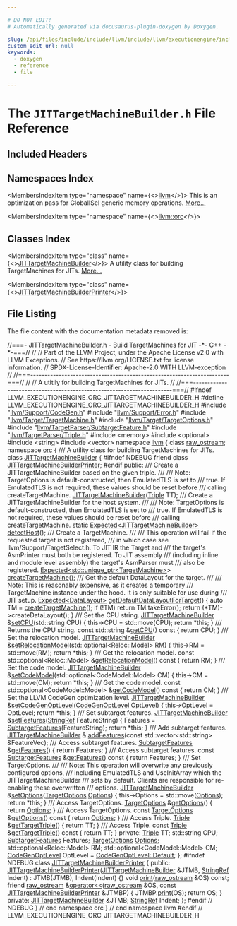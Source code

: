 ```yaml
---

# DO NOT EDIT!
# Automatically generated via docusaurus-plugin-doxygen by Doxygen.

slug: /api/files/include/include/llvm/include/llvm/executionengine/include/llvm/executionengine/orc/jittargetmachinebuilder-h
custom_edit_url: null
keywords:
  - doxygen
  - reference
  - file

---
```





# The `JITTargetMachineBuilder.h` File Reference

<DoxygenPage pluginConfig={pluginConfig}>



## Included Headers

<IncludesList>
<IncludesListItem
  filePath="llvm/Support/CodeGen.h"
  permalink="/docs/api/files/include/include/llvm/include/llvm/support/codegen-h"
  isLocal="true" />
<IncludesListItem
  filePath="llvm/Support/Error.h"
  permalink="/docs/api/files/include/include/llvm/include/llvm/support/error-h"
  isLocal="true" />
<IncludesListItem
  filePath="llvm/Target/TargetMachine.h"
  permalink="/docs/api/files/include/include/llvm/include/llvm/target/targetmachine-h"
  isLocal="true" />
<IncludesListItem
  filePath="llvm/Target/TargetOptions.h"
  permalink="/docs/api/files/include/include/llvm/include/llvm/target/targetoptions-h"
  isLocal="true" />
<IncludesListItem
  filePath="llvm/TargetParser/SubtargetFeature.h"
  permalink="/docs/api/files/include/include/llvm/include/llvm/targetparser/subtargetfeature-h"
  isLocal="true" />
<IncludesListItem
  filePath="llvm/TargetParser/Triple.h"
  permalink="/docs/api/files/include/include/llvm/include/llvm/targetparser/triple-h"
  isLocal="true" />
<IncludesListItem
  filePath="memory"
  permalink=""
  isLocal="false" />
<IncludesListItem
  filePath="optional"
  permalink=""
  isLocal="false" />
<IncludesListItem
  filePath="string"
  permalink=""
  isLocal="false" />
<IncludesListItem
  filePath="vector"
  permalink=""
  isLocal="false" />
</IncludesList>

## Namespaces Index

<MembersIndex>

<MembersIndexItem
  type="namespace"
  name={<><a href="/docs/api/namespaces/llvm">llvm</a></>}>
This is an optimization pass for GlobalISel generic memory operations. <a href="/docs/api/namespaces/llvm/#details">More...</a>
</MembersIndexItem>

<MembersIndexItem
  type="namespace"
  name={<><a href="/docs/api/namespaces/llvm/orc">llvm::orc</a></>}>
</MembersIndexItem>

</MembersIndex>

## Classes Index

<MembersIndex>

<MembersIndexItem
  type="class"
  name={<><a href="/docs/api/classes/llvm/orc/jittargetmachinebuilder">JITTargetMachineBuilder</a></>}>
A utility class for building TargetMachines for JITs. <a href="/docs/api/classes/llvm/orc/jittargetmachinebuilder/#details">More...</a>
</MembersIndexItem>

<MembersIndexItem
  type="class"
  name={<><a href="/docs/api/classes/llvm/orc/jittargetmachinebuilderprinter">JITTargetMachineBuilderPrinter</a></>}>
</MembersIndexItem>

</MembersIndex>


## File Listing

The file content with the documentation metadata removed is:

<ProgramListing>

<Link id="l00001" /><CodeLine lineNumber="1"><Highlight kind="comment">//===- JITTargetMachineBuilder.h - Build TargetMachines for JIT -&#42;- C++ -&#42;-===//</Highlight><Highlight kind="normal"></Highlight></CodeLine>
<Link id="l00002" /><CodeLine lineNumber="2"><Highlight kind="normal"></Highlight><Highlight kind="comment">//</Highlight><Highlight kind="normal"></Highlight></CodeLine>
<Link id="l00003" /><CodeLine lineNumber="3"><Highlight kind="normal"></Highlight><Highlight kind="comment">// Part of the LLVM Project, under the Apache License v2.0 with LLVM Exceptions.</Highlight><Highlight kind="normal"></Highlight></CodeLine>
<Link id="l00004" /><CodeLine lineNumber="4"><Highlight kind="normal"></Highlight><Highlight kind="comment">// See https://llvm.org/LICENSE.txt for license information.</Highlight><Highlight kind="normal"></Highlight></CodeLine>
<Link id="l00005" /><CodeLine lineNumber="5"><Highlight kind="normal"></Highlight><Highlight kind="comment">// SPDX-License-Identifier: Apache-2.0 WITH LLVM-exception</Highlight><Highlight kind="normal"></Highlight></CodeLine>
<Link id="l00006" /><CodeLine lineNumber="6"><Highlight kind="normal"></Highlight><Highlight kind="comment">//</Highlight><Highlight kind="normal"></Highlight></CodeLine>
<Link id="l00007" /><CodeLine lineNumber="7"><Highlight kind="normal"></Highlight><Highlight kind="comment">//===----------------------------------------------------------------------===//</Highlight><Highlight kind="normal"></Highlight></CodeLine>
<Link id="l00008" /><CodeLine lineNumber="8"><Highlight kind="normal"></Highlight><Highlight kind="comment">//</Highlight><Highlight kind="normal"></Highlight></CodeLine>
<Link id="l00009" /><CodeLine lineNumber="9"><Highlight kind="normal"></Highlight><Highlight kind="comment">// A utitily for building TargetMachines for JITs.</Highlight><Highlight kind="normal"></Highlight></CodeLine>
<Link id="l00010" /><CodeLine lineNumber="10"><Highlight kind="normal"></Highlight><Highlight kind="comment">//</Highlight><Highlight kind="normal"></Highlight></CodeLine>
<Link id="l00011" /><CodeLine lineNumber="11"><Highlight kind="normal"></Highlight><Highlight kind="comment">//===----------------------------------------------------------------------===//</Highlight><Highlight kind="normal"></Highlight></CodeLine>
<Link id="l00012" /><CodeLine lineNumber="12"><Highlight kind="normal"></Highlight></CodeLine>
<Link id="l00013" /><CodeLine lineNumber="13"><Highlight kind="normal"></Highlight><Highlight kind="preprocessor">#ifndef LLVM&#95;EXECUTIONENGINE&#95;ORC&#95;JITTARGETMACHINEBUILDER&#95;H</Highlight><Highlight kind="normal"></Highlight></CodeLine>
<Link id="l00014" /><CodeLine lineNumber="14"><Highlight kind="normal"></Highlight><Highlight kind="preprocessor">#define LLVM&#95;EXECUTIONENGINE&#95;ORC&#95;JITTARGETMACHINEBUILDER&#95;H</Highlight><Highlight kind="normal"></Highlight></CodeLine>
<Link id="l00015" /><CodeLine lineNumber="15"><Highlight kind="normal"></Highlight></CodeLine>
<Link id="l00016" /><CodeLine lineNumber="16"><Highlight kind="normal"></Highlight><Highlight kind="preprocessor">#include &quot;<a href="/docs/api/files/include/include/llvm/include/llvm/support/codegen-h">llvm/Support/CodeGen.h</a>&quot;</Highlight><Highlight kind="normal"></Highlight></CodeLine>
<Link id="l00017" /><CodeLine lineNumber="17"><Highlight kind="normal"></Highlight><Highlight kind="preprocessor">#include &quot;<a href="/docs/api/files/include/include/llvm/include/llvm/support/error-h">llvm/Support/Error.h</a>&quot;</Highlight><Highlight kind="normal"></Highlight></CodeLine>
<Link id="l00018" /><CodeLine lineNumber="18"><Highlight kind="normal"></Highlight><Highlight kind="preprocessor">#include &quot;<a href="/docs/api/files/include/include/llvm/include/llvm/target/targetmachine-h">llvm/Target/TargetMachine.h</a>&quot;</Highlight><Highlight kind="normal"></Highlight></CodeLine>
<Link id="l00019" /><CodeLine lineNumber="19"><Highlight kind="normal"></Highlight><Highlight kind="preprocessor">#include &quot;<a href="/docs/api/files/include/include/llvm/include/llvm/target/targetoptions-h">llvm/Target/TargetOptions.h</a>&quot;</Highlight><Highlight kind="normal"></Highlight></CodeLine>
<Link id="l00020" /><CodeLine lineNumber="20"><Highlight kind="normal"></Highlight><Highlight kind="preprocessor">#include &quot;<a href="/docs/api/files/include/include/llvm/include/llvm/targetparser/subtargetfeature-h">llvm/TargetParser/SubtargetFeature.h</a>&quot;</Highlight><Highlight kind="normal"></Highlight></CodeLine>
<Link id="l00021" /><CodeLine lineNumber="21"><Highlight kind="normal"></Highlight><Highlight kind="preprocessor">#include &quot;<a href="/docs/api/files/include/include/llvm/include/llvm/targetparser/triple-h">llvm/TargetParser/Triple.h</a>&quot;</Highlight><Highlight kind="normal"></Highlight></CodeLine>
<Link id="l00022" /><CodeLine lineNumber="22"><Highlight kind="normal"></Highlight><Highlight kind="preprocessor">#include &lt;memory&gt;</Highlight><Highlight kind="normal"></Highlight></CodeLine>
<Link id="l00023" /><CodeLine lineNumber="23"><Highlight kind="normal"></Highlight><Highlight kind="preprocessor">#include &lt;optional&gt;</Highlight><Highlight kind="normal"></Highlight></CodeLine>
<Link id="l00024" /><CodeLine lineNumber="24"><Highlight kind="normal"></Highlight><Highlight kind="preprocessor">#include &lt;string&gt;</Highlight><Highlight kind="normal"></Highlight></CodeLine>
<Link id="l00025" /><CodeLine lineNumber="25"><Highlight kind="normal"></Highlight><Highlight kind="preprocessor">#include &lt;vector&gt;</Highlight><Highlight kind="normal"></Highlight></CodeLine>
<Link id="l00026" /><CodeLine lineNumber="26"><Highlight kind="normal"></Highlight></CodeLine>
<Link id="l00027" /><CodeLine lineNumber="27"><Highlight kind="normal"></Highlight><Highlight kind="keyword">namespace </Highlight><Highlight kind="normal"><a href="/docs/api/namespaces/llvm">llvm</a> &#123;</Highlight></CodeLine>
<Link id="l00028" /><CodeLine lineNumber="28"><Highlight kind="normal"></Highlight></CodeLine>
<Link id="l00029" /><CodeLine lineNumber="29"><Highlight kind="normal"></Highlight><Highlight kind="keyword">class </Highlight><Highlight kind="normal"><a href="/docs/api/classes/llvm/raw-ostream">raw&#95;ostream</a>;</Highlight></CodeLine>
<Link id="l00030" /><CodeLine lineNumber="30"><Highlight kind="normal"></Highlight></CodeLine>
<Link id="l00031" /><CodeLine lineNumber="31"><Highlight kind="normal"></Highlight><Highlight kind="keyword">namespace </Highlight><Highlight kind="normal"><a href="/docs/api/namespaces/llvm/orc">orc</a> &#123;</Highlight></CodeLine>
<Link id="l00032" /><CodeLine lineNumber="32"><Highlight kind="normal"></Highlight><Highlight kind="comment"></Highlight></CodeLine>
<Link id="l00033" /><CodeLine lineNumber="33"><Highlight kind="comment">/// A utility class for building TargetMachines for JITs.</Highlight><Highlight kind="normal"></Highlight></CodeLine>
<Link id="l00034" /><CodeLine lineNumber="34" lineLink="/docs/api/classes/llvm/orc/jittargetmachinebuilder"><Highlight kind="normal"></Highlight><Highlight kind="keyword">class </Highlight><Highlight kind="normal"><a href="/docs/api/classes/llvm/orc/jittargetmachinebuilder/#ad180fd040a0603fdebcc1b4cb8b002da">JITTargetMachineBuilder</a> &#123;</Highlight></CodeLine>
<Link id="l00035" /><CodeLine lineNumber="35"><Highlight kind="normal"></Highlight><Highlight kind="preprocessor">#ifndef NDEBUG</Highlight><Highlight kind="normal"></Highlight></CodeLine>
<Link id="l00036" /><CodeLine lineNumber="36" lineLink="/docs/api/classes/llvm/orc/jittargetmachinebuilder/#a28b06e61d728e42d09ee8d829fe88a18"><Highlight kind="normal">  </Highlight><Highlight kind="keyword">friend</Highlight><Highlight kind="normal"> </Highlight><Highlight kind="keyword">class </Highlight><Highlight kind="normal"><a href="/docs/api/classes/llvm/orc/jittargetmachinebuilder/#a28b06e61d728e42d09ee8d829fe88a18">JITTargetMachineBuilderPrinter</a>;</Highlight></CodeLine>
<Link id="l00037" /><CodeLine lineNumber="37"><Highlight kind="normal"></Highlight><Highlight kind="preprocessor">#endif</Highlight><Highlight kind="normal"></Highlight></CodeLine>
<Link id="l00038" /><CodeLine lineNumber="38"><Highlight kind="normal"></Highlight><Highlight kind="keyword">public</Highlight><Highlight kind="normal">:</Highlight><Highlight kind="comment"></Highlight></CodeLine>
<Link id="l00039" /><CodeLine lineNumber="39"><Highlight kind="comment">  /// Create a JITTargetMachineBuilder based on the given triple.</Highlight></CodeLine>
<Link id="l00040" /><CodeLine lineNumber="40"><Highlight kind="comment">  ///</Highlight></CodeLine>
<Link id="l00041" /><CodeLine lineNumber="41"><Highlight kind="comment">  /// Note: TargetOptions is default-constructed, then EmulatedTLS is set to</Highlight></CodeLine>
<Link id="l00042" /><CodeLine lineNumber="42"><Highlight kind="comment">  /// true. If EmulatedTLS is not required, these values should be reset before</Highlight></CodeLine>
<Link id="l00043" /><CodeLine lineNumber="43"><Highlight kind="comment">  /// calling createTargetMachine.</Highlight><Highlight kind="normal"></Highlight></CodeLine>
<Link id="l00044" /><CodeLine lineNumber="44"><Highlight kind="normal">  <a href="/docs/api/classes/llvm/orc/jittargetmachinebuilder/#ad180fd040a0603fdebcc1b4cb8b002da">JITTargetMachineBuilder</a>(<a href="/docs/api/classes/llvm/triple">Triple</a> TT);</Highlight></CodeLine>
<Link id="l00045" /><CodeLine lineNumber="45"><Highlight kind="normal"></Highlight><Highlight kind="comment"></Highlight></CodeLine>
<Link id="l00046" /><CodeLine lineNumber="46"><Highlight kind="comment">  /// Create a JITTargetMachineBuilder for the host system.</Highlight></CodeLine>
<Link id="l00047" /><CodeLine lineNumber="47"><Highlight kind="comment">  ///</Highlight></CodeLine>
<Link id="l00048" /><CodeLine lineNumber="48"><Highlight kind="comment">  /// Note: TargetOptions is default-constructed, then EmulatedTLS is set to</Highlight></CodeLine>
<Link id="l00049" /><CodeLine lineNumber="49"><Highlight kind="comment">  /// true. If EmulatedTLS is not required, these values should be reset before</Highlight></CodeLine>
<Link id="l00050" /><CodeLine lineNumber="50"><Highlight kind="comment">  /// calling createTargetMachine.</Highlight><Highlight kind="normal"></Highlight></CodeLine>
<Link id="l00051" /><CodeLine lineNumber="51"><Highlight kind="normal">  </Highlight><Highlight kind="keyword">static</Highlight><Highlight kind="normal"> <a href="/docs/api/classes/llvm/expected">Expected&lt;JITTargetMachineBuilder&gt;</a> <a href="/docs/api/classes/llvm/orc/jittargetmachinebuilder/#aa67d14db111b10a6a09cb70fa5f4e084">detectHost</a>();</Highlight></CodeLine>
<Link id="l00052" /><CodeLine lineNumber="52"><Highlight kind="normal"></Highlight><Highlight kind="comment"></Highlight></CodeLine>
<Link id="l00053" /><CodeLine lineNumber="53"><Highlight kind="comment">  /// Create a TargetMachine.</Highlight></CodeLine>
<Link id="l00054" /><CodeLine lineNumber="54"><Highlight kind="comment">  ///</Highlight></CodeLine>
<Link id="l00055" /><CodeLine lineNumber="55"><Highlight kind="comment">  /// This operation will fail if the requested target is not registered,</Highlight></CodeLine>
<Link id="l00056" /><CodeLine lineNumber="56"><Highlight kind="comment">  /// in which case see llvm/Support/TargetSelect.h. To JIT IR the Target and</Highlight></CodeLine>
<Link id="l00057" /><CodeLine lineNumber="57"><Highlight kind="comment">  /// the target&#39;s AsmPrinter must both be registered. To JIT assembly</Highlight></CodeLine>
<Link id="l00058" /><CodeLine lineNumber="58"><Highlight kind="comment">  /// (including inline and module level assembly) the target&#39;s AsmParser must</Highlight></CodeLine>
<Link id="l00059" /><CodeLine lineNumber="59"><Highlight kind="comment">  /// also be registered.</Highlight><Highlight kind="normal"></Highlight></CodeLine>
<Link id="l00060" /><CodeLine lineNumber="60"><Highlight kind="normal">  <a href="/docs/api/classes/llvm/expected">Expected&lt;std::unique&#95;ptr&lt;TargetMachine&gt;</a>&gt; <a href="/docs/api/classes/llvm/orc/jittargetmachinebuilder/#ad851482024748222bc5538345ec2bd12">createTargetMachine</a>();</Highlight></CodeLine>
<Link id="l00061" /><CodeLine lineNumber="61"><Highlight kind="normal"></Highlight><Highlight kind="comment"></Highlight></CodeLine>
<Link id="l00062" /><CodeLine lineNumber="62"><Highlight kind="comment">  /// Get the default DataLayout for the target.</Highlight></CodeLine>
<Link id="l00063" /><CodeLine lineNumber="63"><Highlight kind="comment">  ///</Highlight></CodeLine>
<Link id="l00064" /><CodeLine lineNumber="64"><Highlight kind="comment">  /// Note: This is reasonably expensive, as it creates a temporary</Highlight></CodeLine>
<Link id="l00065" /><CodeLine lineNumber="65"><Highlight kind="comment">  /// TargetMachine instance under the hood. It is only suitable for use during</Highlight></CodeLine>
<Link id="l00066" /><CodeLine lineNumber="66"><Highlight kind="comment">  /// JIT setup.</Highlight><Highlight kind="normal"></Highlight></CodeLine>
<Link id="l00067" /><CodeLine lineNumber="67" lineLink="/docs/api/classes/llvm/orc/jittargetmachinebuilder/#aae1a8efd4b4afe6411908938a204fa0b"><Highlight kind="normal">  <a href="/docs/api/classes/llvm/expected">Expected&lt;DataLayout&gt;</a> <a href="/docs/api/classes/llvm/orc/jittargetmachinebuilder/#aae1a8efd4b4afe6411908938a204fa0b">getDefaultDataLayoutForTarget</a>() &#123;</Highlight></CodeLine>
<Link id="l00068" /><CodeLine lineNumber="68"><Highlight kind="normal">    </Highlight><Highlight kind="keyword">auto</Highlight><Highlight kind="normal"> TM = <a href="/docs/api/classes/llvm/orc/jittargetmachinebuilder/#ad851482024748222bc5538345ec2bd12">createTargetMachine</a>();</Highlight></CodeLine>
<Link id="l00069" /><CodeLine lineNumber="69"><Highlight kind="normal">    </Highlight><Highlight kind="keywordflow">if</Highlight><Highlight kind="normal"> (!TM)</Highlight></CodeLine>
<Link id="l00070" /><CodeLine lineNumber="70"><Highlight kind="normal">      </Highlight><Highlight kind="keywordflow">return</Highlight><Highlight kind="normal"> TM.takeError();</Highlight></CodeLine>
<Link id="l00071" /><CodeLine lineNumber="71"><Highlight kind="normal">    </Highlight><Highlight kind="keywordflow">return</Highlight><Highlight kind="normal"> (&#42;TM)-&gt;createDataLayout();</Highlight></CodeLine>
<Link id="l00072" /><CodeLine lineNumber="72"><Highlight kind="normal">  &#125;</Highlight></CodeLine>
<Link id="l00073" /><CodeLine lineNumber="73"><Highlight kind="normal"></Highlight><Highlight kind="comment"></Highlight></CodeLine>
<Link id="l00074" /><CodeLine lineNumber="74"><Highlight kind="comment">  /// Set the CPU string.</Highlight><Highlight kind="normal"></Highlight></CodeLine>
<Link id="l00075" /><CodeLine lineNumber="75" lineLink="/docs/api/classes/llvm/orc/jittargetmachinebuilder/#aec5fa6165b874d31e84a16e4759147d3"><Highlight kind="normal">  <a href="/docs/api/classes/llvm/orc/jittargetmachinebuilder/#ad180fd040a0603fdebcc1b4cb8b002da">JITTargetMachineBuilder</a> &amp;<a href="/docs/api/classes/llvm/orc/jittargetmachinebuilder/#aec5fa6165b874d31e84a16e4759147d3">setCPU</a>(std::string CPU) &#123;</Highlight></CodeLine>
<Link id="l00076" /><CodeLine lineNumber="76"><Highlight kind="normal">    this-&gt;CPU = std::move(CPU);</Highlight></CodeLine>
<Link id="l00077" /><CodeLine lineNumber="77"><Highlight kind="normal">    </Highlight><Highlight kind="keywordflow">return</Highlight><Highlight kind="normal"> &#42;</Highlight><Highlight kind="keyword">this</Highlight><Highlight kind="normal">;</Highlight></CodeLine>
<Link id="l00078" /><CodeLine lineNumber="78"><Highlight kind="normal">  &#125;</Highlight></CodeLine>
<Link id="l00079" /><CodeLine lineNumber="79"><Highlight kind="normal"></Highlight><Highlight kind="comment"></Highlight></CodeLine>
<Link id="l00080" /><CodeLine lineNumber="80"><Highlight kind="comment">  /// Returns the CPU string.</Highlight><Highlight kind="normal"></Highlight></CodeLine>
<Link id="l00081" /><CodeLine lineNumber="81" lineLink="/docs/api/classes/llvm/orc/jittargetmachinebuilder/#a1b77888697357ad6e8a9fb7c566d05cb"><Highlight kind="normal">  </Highlight><Highlight kind="keyword">const</Highlight><Highlight kind="normal"> std::string &amp;<a href="/docs/api/classes/llvm/orc/jittargetmachinebuilder/#a1b77888697357ad6e8a9fb7c566d05cb">getCPU</a>()</Highlight><Highlight kind="keyword"> const </Highlight><Highlight kind="normal">&#123; </Highlight><Highlight kind="keywordflow">return</Highlight><Highlight kind="normal"> CPU; &#125;</Highlight></CodeLine>
<Link id="l00082" /><CodeLine lineNumber="82"><Highlight kind="normal"></Highlight><Highlight kind="comment"></Highlight></CodeLine>
<Link id="l00083" /><CodeLine lineNumber="83"><Highlight kind="comment">  /// Set the relocation model.</Highlight><Highlight kind="normal"></Highlight></CodeLine>
<Link id="l00084" /><CodeLine lineNumber="84" lineLink="/docs/api/classes/llvm/orc/jittargetmachinebuilder/#a6d13d5621622a259d38614f47f131d32"><Highlight kind="normal">  <a href="/docs/api/classes/llvm/orc/jittargetmachinebuilder/#ad180fd040a0603fdebcc1b4cb8b002da">JITTargetMachineBuilder</a> &amp;<a href="/docs/api/classes/llvm/orc/jittargetmachinebuilder/#a6d13d5621622a259d38614f47f131d32">setRelocationModel</a>(std::optional&lt;Reloc::Model&gt; RM) &#123;</Highlight></CodeLine>
<Link id="l00085" /><CodeLine lineNumber="85"><Highlight kind="normal">    this-&gt;RM = std::move(RM);</Highlight></CodeLine>
<Link id="l00086" /><CodeLine lineNumber="86"><Highlight kind="normal">    </Highlight><Highlight kind="keywordflow">return</Highlight><Highlight kind="normal"> &#42;</Highlight><Highlight kind="keyword">this</Highlight><Highlight kind="normal">;</Highlight></CodeLine>
<Link id="l00087" /><CodeLine lineNumber="87"><Highlight kind="normal">  &#125;</Highlight></CodeLine>
<Link id="l00088" /><CodeLine lineNumber="88"><Highlight kind="normal"></Highlight><Highlight kind="comment"></Highlight></CodeLine>
<Link id="l00089" /><CodeLine lineNumber="89"><Highlight kind="comment">  /// Get the relocation model.</Highlight><Highlight kind="normal"></Highlight></CodeLine>
<Link id="l00090" /><CodeLine lineNumber="90" lineLink="/docs/api/classes/llvm/orc/jittargetmachinebuilder/#a2dc059c3f5b4f70a725894fb854f56ab"><Highlight kind="normal">  </Highlight><Highlight kind="keyword">const</Highlight><Highlight kind="normal"> std::optional&lt;Reloc::Model&gt; &amp;<a href="/docs/api/classes/llvm/orc/jittargetmachinebuilder/#a2dc059c3f5b4f70a725894fb854f56ab">getRelocationModel</a>()</Highlight><Highlight kind="keyword"> const </Highlight><Highlight kind="normal">&#123; </Highlight><Highlight kind="keywordflow">return</Highlight><Highlight kind="normal"> RM; &#125;</Highlight></CodeLine>
<Link id="l00091" /><CodeLine lineNumber="91"><Highlight kind="normal"></Highlight><Highlight kind="comment"></Highlight></CodeLine>
<Link id="l00092" /><CodeLine lineNumber="92"><Highlight kind="comment">  /// Set the code model.</Highlight><Highlight kind="normal"></Highlight></CodeLine>
<Link id="l00093" /><CodeLine lineNumber="93" lineLink="/docs/api/classes/llvm/orc/jittargetmachinebuilder/#aa73e16640e122a7b86db4219b0e3baa6"><Highlight kind="normal">  <a href="/docs/api/classes/llvm/orc/jittargetmachinebuilder/#ad180fd040a0603fdebcc1b4cb8b002da">JITTargetMachineBuilder</a> &amp;<a href="/docs/api/classes/llvm/orc/jittargetmachinebuilder/#aa73e16640e122a7b86db4219b0e3baa6">setCodeModel</a>(std::optional&lt;CodeModel::Model&gt; CM) &#123;</Highlight></CodeLine>
<Link id="l00094" /><CodeLine lineNumber="94"><Highlight kind="normal">    this-&gt;CM = std::move(CM);</Highlight></CodeLine>
<Link id="l00095" /><CodeLine lineNumber="95"><Highlight kind="normal">    </Highlight><Highlight kind="keywordflow">return</Highlight><Highlight kind="normal"> &#42;</Highlight><Highlight kind="keyword">this</Highlight><Highlight kind="normal">;</Highlight></CodeLine>
<Link id="l00096" /><CodeLine lineNumber="96"><Highlight kind="normal">  &#125;</Highlight></CodeLine>
<Link id="l00097" /><CodeLine lineNumber="97"><Highlight kind="normal"></Highlight><Highlight kind="comment"></Highlight></CodeLine>
<Link id="l00098" /><CodeLine lineNumber="98"><Highlight kind="comment">  /// Get the code model.</Highlight><Highlight kind="normal"></Highlight></CodeLine>
<Link id="l00099" /><CodeLine lineNumber="99" lineLink="/docs/api/classes/llvm/orc/jittargetmachinebuilder/#a35f1081bab7ac10ea393d067bd157c07"><Highlight kind="normal">  </Highlight><Highlight kind="keyword">const</Highlight><Highlight kind="normal"> std::optional&lt;CodeModel::Model&gt; &amp;<a href="/docs/api/classes/llvm/orc/jittargetmachinebuilder/#a35f1081bab7ac10ea393d067bd157c07">getCodeModel</a>()</Highlight><Highlight kind="keyword"> const </Highlight><Highlight kind="normal">&#123; </Highlight><Highlight kind="keywordflow">return</Highlight><Highlight kind="normal"> CM; &#125;</Highlight></CodeLine>
<Link id="l00100" /><CodeLine lineNumber="100"><Highlight kind="normal"></Highlight><Highlight kind="comment"></Highlight></CodeLine>
<Link id="l00101" /><CodeLine lineNumber="101"><Highlight kind="comment">  /// Set the LLVM CodeGen optimization level.</Highlight><Highlight kind="normal"></Highlight></CodeLine>
<Link id="l00102" /><CodeLine lineNumber="102" lineLink="/docs/api/classes/llvm/orc/jittargetmachinebuilder/#a19fdab86b2c89eb0ef9fbbb1544f3d11"><Highlight kind="normal">  <a href="/docs/api/classes/llvm/orc/jittargetmachinebuilder/#ad180fd040a0603fdebcc1b4cb8b002da">JITTargetMachineBuilder</a> &amp;<a href="/docs/api/classes/llvm/orc/jittargetmachinebuilder/#a19fdab86b2c89eb0ef9fbbb1544f3d11">setCodeGenOptLevel</a>(<a href="/docs/api/namespaces/llvm/#a8ec1bf8d7b792ca9fac56f8514db18d2">CodeGenOptLevel</a> OptLevel) &#123;</Highlight></CodeLine>
<Link id="l00103" /><CodeLine lineNumber="103"><Highlight kind="normal">    this-&gt;OptLevel = OptLevel;</Highlight></CodeLine>
<Link id="l00104" /><CodeLine lineNumber="104"><Highlight kind="normal">    </Highlight><Highlight kind="keywordflow">return</Highlight><Highlight kind="normal"> &#42;</Highlight><Highlight kind="keyword">this</Highlight><Highlight kind="normal">;</Highlight></CodeLine>
<Link id="l00105" /><CodeLine lineNumber="105"><Highlight kind="normal">  &#125;</Highlight></CodeLine>
<Link id="l00106" /><CodeLine lineNumber="106"><Highlight kind="normal"></Highlight><Highlight kind="comment"></Highlight></CodeLine>
<Link id="l00107" /><CodeLine lineNumber="107"><Highlight kind="comment">  /// Set subtarget features.</Highlight><Highlight kind="normal"></Highlight></CodeLine>
<Link id="l00108" /><CodeLine lineNumber="108" lineLink="/docs/api/classes/llvm/orc/jittargetmachinebuilder/#ab0ec04e468a114be176c024b5f627cc3"><Highlight kind="normal">  <a href="/docs/api/classes/llvm/orc/jittargetmachinebuilder/#ad180fd040a0603fdebcc1b4cb8b002da">JITTargetMachineBuilder</a> &amp;<a href="/docs/api/classes/llvm/orc/jittargetmachinebuilder/#ab0ec04e468a114be176c024b5f627cc3">setFeatures</a>(<a href="/docs/api/classes/llvm/stringref">StringRef</a> FeatureString) &#123;</Highlight></CodeLine>
<Link id="l00109" /><CodeLine lineNumber="109"><Highlight kind="normal">    Features = <a href="/docs/api/classes/llvm/subtargetfeatures">SubtargetFeatures</a>(FeatureString);</Highlight></CodeLine>
<Link id="l00110" /><CodeLine lineNumber="110"><Highlight kind="normal">    </Highlight><Highlight kind="keywordflow">return</Highlight><Highlight kind="normal"> &#42;</Highlight><Highlight kind="keyword">this</Highlight><Highlight kind="normal">;</Highlight></CodeLine>
<Link id="l00111" /><CodeLine lineNumber="111"><Highlight kind="normal">  &#125;</Highlight></CodeLine>
<Link id="l00112" /><CodeLine lineNumber="112"><Highlight kind="normal"></Highlight><Highlight kind="comment"></Highlight></CodeLine>
<Link id="l00113" /><CodeLine lineNumber="113"><Highlight kind="comment">  /// Add subtarget features.</Highlight><Highlight kind="normal"></Highlight></CodeLine>
<Link id="l00114" /><CodeLine lineNumber="114"><Highlight kind="normal">  <a href="/docs/api/classes/llvm/orc/jittargetmachinebuilder">JITTargetMachineBuilder</a> &amp;</Highlight></CodeLine>
<Link id="l00115" /><CodeLine lineNumber="115"><Highlight kind="normal">  <a href="/docs/api/classes/llvm/orc/jittargetmachinebuilder/#a542f642c8bb4285e3297fce9c9ff8a8b">addFeatures</a>(</Highlight><Highlight kind="keyword">const</Highlight><Highlight kind="normal"> std::vector&lt;std::string&gt; &amp;FeatureVec);</Highlight></CodeLine>
<Link id="l00116" /><CodeLine lineNumber="116"><Highlight kind="normal"></Highlight><Highlight kind="comment"></Highlight></CodeLine>
<Link id="l00117" /><CodeLine lineNumber="117"><Highlight kind="comment">  /// Access subtarget features.</Highlight><Highlight kind="normal"></Highlight></CodeLine>
<Link id="l00118" /><CodeLine lineNumber="118" lineLink="/docs/api/classes/llvm/orc/jittargetmachinebuilder/#a55092d36ab6356bbcae306bd67e22c53"><Highlight kind="normal">  <a href="/docs/api/classes/llvm/subtargetfeatures">SubtargetFeatures</a> &amp;<a href="/docs/api/classes/llvm/orc/jittargetmachinebuilder/#a55092d36ab6356bbcae306bd67e22c53">getFeatures</a>() &#123; </Highlight><Highlight kind="keywordflow">return</Highlight><Highlight kind="normal"> Features; &#125;</Highlight></CodeLine>
<Link id="l00119" /><CodeLine lineNumber="119"><Highlight kind="normal"></Highlight><Highlight kind="comment"></Highlight></CodeLine>
<Link id="l00120" /><CodeLine lineNumber="120"><Highlight kind="comment">  /// Access subtarget features.</Highlight><Highlight kind="normal"></Highlight></CodeLine>
<Link id="l00121" /><CodeLine lineNumber="121" lineLink="/docs/api/classes/llvm/orc/jittargetmachinebuilder/#ab6d62b1db951b062cc5d11184bbadbc3"><Highlight kind="normal">  </Highlight><Highlight kind="keyword">const</Highlight><Highlight kind="normal"> <a href="/docs/api/classes/llvm/subtargetfeatures">SubtargetFeatures</a> &amp;<a href="/docs/api/classes/llvm/orc/jittargetmachinebuilder/#ab6d62b1db951b062cc5d11184bbadbc3">getFeatures</a>()</Highlight><Highlight kind="keyword"> const </Highlight><Highlight kind="normal">&#123; </Highlight><Highlight kind="keywordflow">return</Highlight><Highlight kind="normal"> Features; &#125;</Highlight></CodeLine>
<Link id="l00122" /><CodeLine lineNumber="122"><Highlight kind="normal"></Highlight><Highlight kind="comment"></Highlight></CodeLine>
<Link id="l00123" /><CodeLine lineNumber="123"><Highlight kind="comment">  /// Set TargetOptions.</Highlight></CodeLine>
<Link id="l00124" /><CodeLine lineNumber="124"><Highlight kind="comment">  ///</Highlight></CodeLine>
<Link id="l00125" /><CodeLine lineNumber="125"><Highlight kind="comment">  /// Note: This operation will overwrite any previously configured options,</Highlight></CodeLine>
<Link id="l00126" /><CodeLine lineNumber="126"><Highlight kind="comment">  /// including EmulatedTLS and UseInitArray which the JITTargetMachineBuilder</Highlight></CodeLine>
<Link id="l00127" /><CodeLine lineNumber="127"><Highlight kind="comment">  /// sets by default. Clients are responsible for re-enabling these overwritten</Highlight></CodeLine>
<Link id="l00128" /><CodeLine lineNumber="128"><Highlight kind="comment">  /// options.</Highlight><Highlight kind="normal"></Highlight></CodeLine>
<Link id="l00129" /><CodeLine lineNumber="129" lineLink="/docs/api/classes/llvm/orc/jittargetmachinebuilder/#a6a49f02d0a565e36e9814dabec0a500d"><Highlight kind="normal">  <a href="/docs/api/classes/llvm/orc/jittargetmachinebuilder/#ad180fd040a0603fdebcc1b4cb8b002da">JITTargetMachineBuilder</a> &amp;<a href="/docs/api/classes/llvm/orc/jittargetmachinebuilder/#a6a49f02d0a565e36e9814dabec0a500d">setOptions</a>(<a href="/docs/api/classes/llvm/targetoptions">TargetOptions</a> <a href="/docs/api/files/lib/lib/debuginfo/lib/debuginfo/logicalview/lib/debuginfo/logicalview/core/lvoptions-cpp/#ab4088b7a11f3cbc38ac16a6e9c72494e">Options</a>) &#123;</Highlight></CodeLine>
<Link id="l00130" /><CodeLine lineNumber="130"><Highlight kind="normal">    this-&gt;Options = std::move(<a href="/docs/api/files/lib/lib/debuginfo/lib/debuginfo/logicalview/lib/debuginfo/logicalview/core/lvoptions-cpp/#ab4088b7a11f3cbc38ac16a6e9c72494e">Options</a>);</Highlight></CodeLine>
<Link id="l00131" /><CodeLine lineNumber="131"><Highlight kind="normal">    </Highlight><Highlight kind="keywordflow">return</Highlight><Highlight kind="normal"> &#42;</Highlight><Highlight kind="keyword">this</Highlight><Highlight kind="normal">;</Highlight></CodeLine>
<Link id="l00132" /><CodeLine lineNumber="132"><Highlight kind="normal">  &#125;</Highlight></CodeLine>
<Link id="l00133" /><CodeLine lineNumber="133"><Highlight kind="normal"></Highlight><Highlight kind="comment"></Highlight></CodeLine>
<Link id="l00134" /><CodeLine lineNumber="134"><Highlight kind="comment">  /// Access TargetOptions.</Highlight><Highlight kind="normal"></Highlight></CodeLine>
<Link id="l00135" /><CodeLine lineNumber="135" lineLink="/docs/api/classes/llvm/orc/jittargetmachinebuilder/#a338e5ffffcf6d17ea963d9236ce5dfd5"><Highlight kind="normal">  <a href="/docs/api/classes/llvm/targetoptions">TargetOptions</a> &amp;<a href="/docs/api/classes/llvm/orc/jittargetmachinebuilder/#a338e5ffffcf6d17ea963d9236ce5dfd5">getOptions</a>() &#123; </Highlight><Highlight kind="keywordflow">return</Highlight><Highlight kind="normal"> <a href="/docs/api/files/lib/lib/debuginfo/lib/debuginfo/logicalview/lib/debuginfo/logicalview/core/lvoptions-cpp/#ab4088b7a11f3cbc38ac16a6e9c72494e">Options</a>; &#125;</Highlight></CodeLine>
<Link id="l00136" /><CodeLine lineNumber="136"><Highlight kind="normal"></Highlight><Highlight kind="comment"></Highlight></CodeLine>
<Link id="l00137" /><CodeLine lineNumber="137"><Highlight kind="comment">  /// Access TargetOptions.</Highlight><Highlight kind="normal"></Highlight></CodeLine>
<Link id="l00138" /><CodeLine lineNumber="138" lineLink="/docs/api/classes/llvm/orc/jittargetmachinebuilder/#aa49ae15f4f8bfbfadcead4456ffac69d"><Highlight kind="normal">  </Highlight><Highlight kind="keyword">const</Highlight><Highlight kind="normal"> <a href="/docs/api/classes/llvm/targetoptions">TargetOptions</a> &amp;<a href="/docs/api/classes/llvm/orc/jittargetmachinebuilder/#aa49ae15f4f8bfbfadcead4456ffac69d">getOptions</a>()</Highlight><Highlight kind="keyword"> const </Highlight><Highlight kind="normal">&#123; </Highlight><Highlight kind="keywordflow">return</Highlight><Highlight kind="normal"> <a href="/docs/api/files/lib/lib/debuginfo/lib/debuginfo/logicalview/lib/debuginfo/logicalview/core/lvoptions-cpp/#ab4088b7a11f3cbc38ac16a6e9c72494e">Options</a>; &#125;</Highlight></CodeLine>
<Link id="l00139" /><CodeLine lineNumber="139"><Highlight kind="normal"></Highlight><Highlight kind="comment"></Highlight></CodeLine>
<Link id="l00140" /><CodeLine lineNumber="140"><Highlight kind="comment">  /// Access Triple.</Highlight><Highlight kind="normal"></Highlight></CodeLine>
<Link id="l00141" /><CodeLine lineNumber="141" lineLink="/docs/api/classes/llvm/orc/jittargetmachinebuilder/#a68541e5fec498fa3931da9a1173fd1d1"><Highlight kind="normal">  <a href="/docs/api/classes/llvm/triple">Triple</a> &amp;<a href="/docs/api/classes/llvm/orc/jittargetmachinebuilder/#a68541e5fec498fa3931da9a1173fd1d1">getTargetTriple</a>() &#123; </Highlight><Highlight kind="keywordflow">return</Highlight><Highlight kind="normal"> TT; &#125;</Highlight></CodeLine>
<Link id="l00142" /><CodeLine lineNumber="142"><Highlight kind="normal"></Highlight><Highlight kind="comment"></Highlight></CodeLine>
<Link id="l00143" /><CodeLine lineNumber="143"><Highlight kind="comment">  /// Access Triple.</Highlight><Highlight kind="normal"></Highlight></CodeLine>
<Link id="l00144" /><CodeLine lineNumber="144" lineLink="/docs/api/classes/llvm/orc/jittargetmachinebuilder/#a6c740de0b933961ed1a9f157fb9e3c6c"><Highlight kind="normal">  </Highlight><Highlight kind="keyword">const</Highlight><Highlight kind="normal"> <a href="/docs/api/classes/llvm/triple">Triple</a> &amp;<a href="/docs/api/classes/llvm/orc/jittargetmachinebuilder/#a6c740de0b933961ed1a9f157fb9e3c6c">getTargetTriple</a>()</Highlight><Highlight kind="keyword"> const </Highlight><Highlight kind="normal">&#123; </Highlight><Highlight kind="keywordflow">return</Highlight><Highlight kind="normal"> TT; &#125;</Highlight></CodeLine>
<Link id="l00145" /><CodeLine lineNumber="145"><Highlight kind="normal"></Highlight></CodeLine>
<Link id="l00146" /><CodeLine lineNumber="146"><Highlight kind="normal"></Highlight><Highlight kind="keyword">private</Highlight><Highlight kind="normal">:</Highlight></CodeLine>
<Link id="l00147" /><CodeLine lineNumber="147"><Highlight kind="normal">  <a href="/docs/api/classes/llvm/triple">Triple</a> TT;</Highlight></CodeLine>
<Link id="l00148" /><CodeLine lineNumber="148"><Highlight kind="normal">  std::string CPU;</Highlight></CodeLine>
<Link id="l00149" /><CodeLine lineNumber="149"><Highlight kind="normal">  <a href="/docs/api/classes/llvm/subtargetfeatures">SubtargetFeatures</a> Features;</Highlight></CodeLine>
<Link id="l00150" /><CodeLine lineNumber="150"><Highlight kind="normal">  <a href="/docs/api/classes/llvm/targetoptions">TargetOptions</a> <a href="/docs/api/files/lib/lib/debuginfo/lib/debuginfo/logicalview/lib/debuginfo/logicalview/core/lvoptions-cpp/#ab4088b7a11f3cbc38ac16a6e9c72494e">Options</a>;</Highlight></CodeLine>
<Link id="l00151" /><CodeLine lineNumber="151"><Highlight kind="normal">  std::optional&lt;Reloc::Model&gt; RM;</Highlight></CodeLine>
<Link id="l00152" /><CodeLine lineNumber="152"><Highlight kind="normal">  std::optional&lt;CodeModel::Model&gt; CM;</Highlight></CodeLine>
<Link id="l00153" /><CodeLine lineNumber="153"><Highlight kind="normal">  <a href="/docs/api/namespaces/llvm/#a8ec1bf8d7b792ca9fac56f8514db18d2">CodeGenOptLevel</a> OptLevel = <a href="/docs/api/namespaces/llvm/#a8ec1bf8d7b792ca9fac56f8514db18d2a7a1920d61156abc05a60135aefe8bc67">CodeGenOptLevel::Default</a>;</Highlight></CodeLine>
<Link id="l00154" /><CodeLine lineNumber="154"><Highlight kind="normal">&#125;;</Highlight></CodeLine>
<Link id="l00155" /><CodeLine lineNumber="155"><Highlight kind="normal"></Highlight></CodeLine>
<Link id="l00156" /><CodeLine lineNumber="156"><Highlight kind="normal"></Highlight><Highlight kind="preprocessor">#ifndef NDEBUG</Highlight><Highlight kind="normal"></Highlight></CodeLine>
<Link id="l00157" /><CodeLine lineNumber="157" lineLink="/docs/api/classes/llvm/orc/jittargetmachinebuilderprinter"><Highlight kind="normal"></Highlight><Highlight kind="keyword">class </Highlight><Highlight kind="normal"><a href="/docs/api/classes/llvm/orc/jittargetmachinebuilderprinter/#a43261eda8db70f0d43db9babae05a9a1">JITTargetMachineBuilderPrinter</a> &#123;</Highlight></CodeLine>
<Link id="l00158" /><CodeLine lineNumber="158"><Highlight kind="normal"></Highlight><Highlight kind="keyword">public</Highlight><Highlight kind="normal">:</Highlight></CodeLine>
<Link id="l00159" /><CodeLine lineNumber="159" lineLink="/docs/api/classes/llvm/orc/jittargetmachinebuilderprinter/#a43261eda8db70f0d43db9babae05a9a1"><Highlight kind="normal">  <a href="/docs/api/classes/llvm/orc/jittargetmachinebuilderprinter/#a43261eda8db70f0d43db9babae05a9a1">JITTargetMachineBuilderPrinter</a>(<a href="/docs/api/classes/llvm/orc/jittargetmachinebuilder">JITTargetMachineBuilder</a> &amp;JTMB,</Highlight></CodeLine>
<Link id="l00160" /><CodeLine lineNumber="160"><Highlight kind="normal">                                 <a href="/docs/api/classes/llvm/stringref">StringRef</a> Indent)</Highlight></CodeLine>
<Link id="l00161" /><CodeLine lineNumber="161"><Highlight kind="normal">      : JTMB(JTMB), Indent(Indent) &#123;&#125;</Highlight></CodeLine>
<Link id="l00162" /><CodeLine lineNumber="162"><Highlight kind="normal">  </Highlight><Highlight kind="keywordtype">void</Highlight><Highlight kind="normal"> <a href="/docs/api/classes/llvm/orc/jittargetmachinebuilderprinter/#a499016047922beb638285c2e69e21ddb">print</a>(<a href="/docs/api/classes/llvm/raw-ostream">raw&#95;ostream</a> &amp;OS) </Highlight><Highlight kind="keyword">const</Highlight><Highlight kind="normal">;</Highlight></CodeLine>
<Link id="l00163" /><CodeLine lineNumber="163"><Highlight kind="normal"></Highlight></CodeLine>
<Link id="l00164" /><CodeLine lineNumber="164" lineLink="/docs/api/classes/llvm/orc/jittargetmachinebuilderprinter/#abec3bb1544068139a3133f21beed5093"><Highlight kind="normal">  </Highlight><Highlight kind="keyword">friend</Highlight><Highlight kind="normal"> <a href="/docs/api/classes/llvm/raw-ostream">raw&#95;ostream</a> &amp;<a href="/docs/api/classes/llvm/orc/jittargetmachinebuilderprinter/#abec3bb1544068139a3133f21beed5093">operator&lt;&lt;</a>(<a href="/docs/api/classes/llvm/raw-ostream">raw&#95;ostream</a> &amp;OS,</Highlight></CodeLine>
<Link id="l00165" /><CodeLine lineNumber="165"><Highlight kind="normal">                                 </Highlight><Highlight kind="keyword">const</Highlight><Highlight kind="normal"> <a href="/docs/api/classes/llvm/orc/jittargetmachinebuilderprinter/#a43261eda8db70f0d43db9babae05a9a1">JITTargetMachineBuilderPrinter</a> &amp;JTMBP) &#123;</Highlight></CodeLine>
<Link id="l00166" /><CodeLine lineNumber="166"><Highlight kind="normal">    JTMBP.<a href="/docs/api/classes/llvm/orc/jittargetmachinebuilderprinter/#a499016047922beb638285c2e69e21ddb">print</a>(OS);</Highlight></CodeLine>
<Link id="l00167" /><CodeLine lineNumber="167"><Highlight kind="normal">    </Highlight><Highlight kind="keywordflow">return</Highlight><Highlight kind="normal"> OS;</Highlight></CodeLine>
<Link id="l00168" /><CodeLine lineNumber="168"><Highlight kind="normal">  &#125;</Highlight></CodeLine>
<Link id="l00169" /><CodeLine lineNumber="169"><Highlight kind="normal"></Highlight></CodeLine>
<Link id="l00170" /><CodeLine lineNumber="170"><Highlight kind="normal"></Highlight><Highlight kind="keyword">private</Highlight><Highlight kind="normal">:</Highlight></CodeLine>
<Link id="l00171" /><CodeLine lineNumber="171"><Highlight kind="normal">  <a href="/docs/api/classes/llvm/orc/jittargetmachinebuilder">JITTargetMachineBuilder</a> &amp;JTMB;</Highlight></CodeLine>
<Link id="l00172" /><CodeLine lineNumber="172"><Highlight kind="normal">  <a href="/docs/api/classes/llvm/stringref">StringRef</a> Indent;</Highlight></CodeLine>
<Link id="l00173" /><CodeLine lineNumber="173"><Highlight kind="normal">&#125;;</Highlight></CodeLine>
<Link id="l00174" /><CodeLine lineNumber="174"><Highlight kind="normal"></Highlight><Highlight kind="preprocessor">#endif </Highlight><Highlight kind="comment">// NDEBUG</Highlight><Highlight kind="normal"></Highlight></CodeLine>
<Link id="l00175" /><CodeLine lineNumber="175"><Highlight kind="normal"></Highlight></CodeLine>
<Link id="l00176" /><CodeLine lineNumber="176"><Highlight kind="normal">&#125; </Highlight><Highlight kind="comment">// end namespace orc</Highlight><Highlight kind="normal"></Highlight></CodeLine>
<Link id="l00177" /><CodeLine lineNumber="177"><Highlight kind="normal">&#125; </Highlight><Highlight kind="comment">// end namespace llvm</Highlight><Highlight kind="normal"></Highlight></CodeLine>
<Link id="l00178" /><CodeLine lineNumber="178"><Highlight kind="normal"></Highlight></CodeLine>
<Link id="l00179" /><CodeLine lineNumber="179"><Highlight kind="normal"></Highlight><Highlight kind="preprocessor">#endif </Highlight><Highlight kind="comment">// LLVM&#95;EXECUTIONENGINE&#95;ORC&#95;JITTARGETMACHINEBUILDER&#95;H</Highlight><Highlight kind="normal"></Highlight></CodeLine>

</ProgramListing>

</DoxygenPage>
